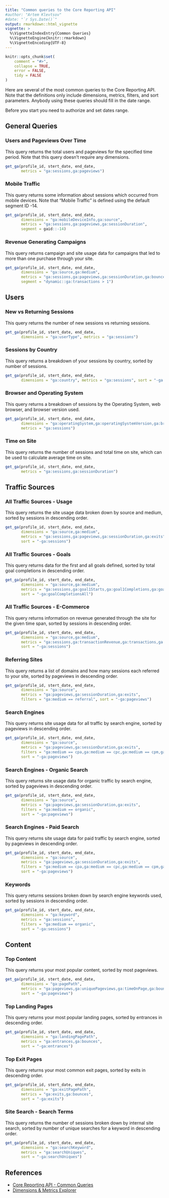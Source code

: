 ```yaml
---
title: "Common queries to the Core Reporting API"
#author: "Artem Klevtsov"
#date: "`r Sys.Date()`"
output: rmarkdown::html_vignette
vignette: >
  %\VignetteIndexEntry{Common Queries}
  %\VignetteEngine{knitr::rmarkdown}
  %\VignetteEncoding{UTF-8}
---
```


```r
knitr::opts_chunk$set(
    comment = "#>",
    collapse = TRUE,
    error = FALSE,
    tidy = FALSE
)
```

Here are several of the most common queries to the Core Reporting API. Note that the definitions only include dimensions, metrics, filters, and sort parameters. Anybody using these queries should fill in the date range.

Before you start you need to authorize and set dates range.

## General Queries

### Users and Pageviews Over Time

This query returns the total users and pageviews for the specified time period. Note that this query doesn't require any dimensions. 

```r
get_ga(profile_id, stert_date, end_date,
       metrics = "ga:sessions,ga:pageviews")
```

### Mobile Traffic

This query returns some information about sessions which occurred from mobile devices. Note that "Mobile Traffic" is defined using the default segment ID -14. 

```r
get_ga(profile_id, stert_date, end_date,
       dimensions = "ga:mobileDeviceInfo,ga:source",
       metrics = "ga:sessions,ga:pageviews,ga:sessionDuration",
       segment = gaid::-14)
```

### Revenue Generating Campaigns

This query returns campaign and site usage data for campaigns that led to more than one purchase through your site.

```r
get_ga(profile_id, stert_date, end_date,
       dimensions = "ga:source,ga:medium",
       metrics = "ga:sessions,ga:pageviews,ga:sessionDuration,ga:bounces",
       segment = "dynamic::ga:transactions > 1")
```

## Users

### New vs Returning Sessions

This query returns the number of new sessions vs returning sessions.

```r
get_ga(profile_id, stert_date, end_date,
       dimensions = "ga:userType", metrics = "ga:sessions")
```

### Sessions by Country

 This query returns a breakdown of your sessions by country, sorted by number of sessions.
 
```r
get_ga(profile_id, stert_date, end_date,
       dimensions = "ga:country", metrics = "ga:sessions", sort = "-ga:sessions")
```
 
### Browser and Operating System

This query returns a breakdown of sessions by the Operating System, web browser, and browser version used.

```r
get_ga(profile_id, stert_date, end_date,
       dimensions = "ga:operatingSystem,ga:operatingSystemVersion,ga:browser,ga:browserVersion",
       metrics = "ga:sessions")
```

### Time on Site

This query returns the number of sessions and total time on site, which can be used to calculate average time on site.

```r
get_ga(profile_id, stert_date, end_date,
       metrics = "ga:sessions,ga:sessionDuration")
```

## Traffic Sources

### All Traffic Sources - Usage

This query returns the site usage data broken down by source and medium, sorted by sessions in descending order. 

```r
get_ga(profile_id, stert_date, end_date,
       dimensions = "ga:source,ga:medium",
       metrics = "ga:sessions,ga:pageviews,ga:sessionDuration,ga:exits",
       sort = "-ga:sessions")
```

### All Traffic Sources - Goals

This query returns data for the first and all goals defined, sorted by total goal completions in descending order.

```r
get_ga(profile_id, stert_date, end_date,
       dimensions = "ga:source,ga:medium",
       metrics = "ga:sessions,ga:goal1Starts,ga:goal1Completions,ga:goal1Value,ga:goalStartsAll,ga:goalCompletionsAll,ga:goalValueAll",
       sort = "-ga:goalCompletionsAll")
```

### All Traffic Sources - E-Commerce

This query returns information on revenue generated through the site for the given time span, sorted by sessions in descending order.

```r
get_ga(profile_id, stert_date, end_date,
       dimensions = "ga:source,ga:medium",
       metrics = "ga:sessions,ga:transactionRevenue,ga:transactions,ga:uniquePurchases",
       sort = "-ga:sessions")
```

### Referring Sites

This query returns a list of domains and how many sessions each referred to your site, sorted by pageviews in descending order.

```r
get_ga(profile_id, stert_date, end_date,
       dimensions = "ga:source",
       metrics = "ga:pageviews,ga:sessionDuration,ga:exits",
       filters = "ga:medium == referral", sort = "-ga:pageviews")
```

### Search Engines

This query returns site usage data for all traffic by search engine, sorted by pageviews in descending order.

```r
get_ga(profile_id, stert_date, end_date,
       dimensions = "ga:source",
       metrics = "ga:pageviews,ga:sessionDuration,ga:exits",
       filters = "ga:medium == cpa,ga:medium == cpc,ga:medium == cpm,ga:medium == cpp,ga:medium == cpv,ga:medium == organic,ga:medium == ppc",
       sort = "-ga:pageviews")
```

### Search Engines - Organic Search

This query returns site usage data for organic traffic by search engine, sorted by pageviews in descending order.

```r
get_ga(profile_id, stert_date, end_date,
       dimensions = "ga:source",
       metrics = "ga:pageviews,ga:sessionDuration,ga:exits",
       filters = "ga:medium == organic",
       sort = "-ga:pageviews")
```

### Search Engines - Paid Search

This query returns site usage data for paid traffic by search engine, sorted by pageviews in descending order.

```r
get_ga(profile_id, stert_date, end_date,
       dimensions = "ga:source",
       metrics = "ga:pageviews,ga:sessionDuration,ga:exits",
       filters = "ga:medium == cpa,ga:medium == cpc,ga:medium == cpm,ga:medium == cpp,ga:medium == cpv,ga:medium == ppc",
       sort = "-ga:pageviews")
```

### Keywords

This query returns sessions broken down by search engine keywords used, sorted by sessions in descending order. 

```r
get_ga(profile_id, stert_date, end_date,
       dimensions = "ga:keyword",
       metrics = "ga:sessions",
       filters = "ga:medium == organic",
       sort = "-ga:sessions")
```

## Content

### Top Content

This query returns your most popular content, sorted by most pageviews.

```r
get_ga(profile_id, stert_date, end_date,
       dimensions = "ga:pagePath",
       metrics = "ga:pageviews,ga:uniquePageviews,ga:timeOnPage,ga:bounces,ga:entrances,ga:exits",
       sort = "-ga:pageviews")
```

### Top Landing Pages

This query returns your most popular landing pages, sorted by entrances in descending order.

```r
get_ga(profile_id, stert_date, end_date,
       dimensions = "ga:landingPagePath",
       metrics = "ga:entrances,ga:bounces",
       sort = "-ga:entrances")
```

### Top Exit Pages

This query returns your most common exit pages, sorted by exits in descending order.

```r
get_ga(profile_id, stert_date, end_date,
       dimensions = "ga:exitPagePath",
       metrics = "ga:exits,ga:bounces",
       sort = "-ga:exits")
```

### Site Search - Search Terms

This query returns the number of sessions broken down by internal site search, sorted by number of unique searches for a keyword in descending order.

```r
get_ga(profile_id, stert_date, end_date,
       dimensions = "ga:searchKeyword",
       metrics = "ga:searchUniques",
       sort = "-ga:searchUniques")
```

## References

- [Core Reporting API - Common Queries](https://developers.google.com/analytics/devguides/reporting/core/v3/common-queries)
- [Dimensions & Metrics Explorer](https://developers.google.com/analytics/devguides/reporting/core/dimsmets)
